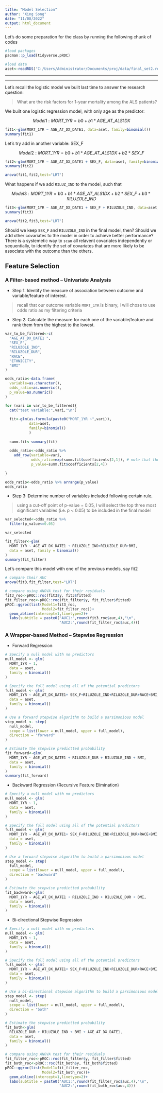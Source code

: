 ```yaml
---
title: "Model Selection"
author: "Xing Song"
date: "11/08/2022"
output: html_document
---
```


Let's do some preparation for the class by running the following chunk of codes

```r
#load packages
pacman::p_load(tidyverse,pROC)

#load data
aset<-readRDS("C:/Users/Administrator/Documents/proj/data/final_set2.rda")
```

**************************************************************************************************
**************************************************************************************************

Let's recall the logistic model we built last time to answer the research question:

> What are the risk factors for 1-year mortality among the ALS patients? 

We built one logistic regression model, with only age as the predictor: 

$$ Model 1: MORT\_1YR = b0 + b1*AGE\_AT\_ALS1DX $$

```r
fit1<-glm(MORT_1YR ~ AGE_AT_DX_DATE1, data=aset, family=binomial())
summary(fit1)
```

Let's try add in another variable: SEX_F

$$ Model 2: MORT\_1YR = b0 + b1*AGE\_AT\_ALS1DX + b2*SEX\_F $$

```r
fit2<-glm(MORT_1YR ~ AGE_AT_DX_DATE1 + SEX_F, data=aset, family=binomial())
summary(fit2)

anova(fit1,fit2,test="LRT")
```

What happens if we add `RILUZ_IND` to the model, such that

$$ Model 3: MORT\_1YR = b0 + b1*AGE\_AT\_ALS1DX + b2*SEX\_F + b3*RILUZOLE\_IND $$

```r
fit3<-glm(MORT_1YR ~ AGE_AT_DX_DATE1 + SEX_F + RILUZOLE_IND, data=aset, family=binomial())
summary(fit3)

anova(fit2,fit3,test="LRT")
```

Should we keep `SEX_F` and `RILUZOLE_IND` in the final model, then? Should we add other covariates to the model in order to achieve better performance? There is a systemetic way to `scan` all relavent covariates independently or sequentially, to identify the set of covariates that are more likely to be associate with the outcome than the others. 


## Feature Selection


### A Filter-based method – Univariate Analysis

* Step 1: Identify the measure of association between outcome and variable/feature of interest.

> recall that our outcome variable `MORT_1YR` is binary, I will chose to use odds ratio as my filtering criteria


* Step 2: Calculate the measure for each one of the variable/feature and rank them from the highest to the lowest.

```r
var_to_be_filtered<-c(
  "AGE_AT_DX_DATE1 ",
  "SEX_F",
  "RILUZOLE_IND",
  "RILUZOLE_DUR",
  "RACE",
  "ETHNICITY",
  "BMI"
)

odds_ratio<-data.frame(
  variable=as.character(),
  odds_ratio=as.numeric(),
  p_value=as.numeric()
)

for (vari in var_to_be_filtered){
  cat("test variable:",vari,"\n")
  
  fit<-glm(as.formula(paste0("MORT_1YR ~",vari)),
           data=aset,
           family=binomial()
           )
  
  summ.fit<-summary(fit)
  
  odds_ratio<-odds_ratio %>%
    add_row(variable=vari,
            odds_ratio=exp(summ.fit$coefficients[2,1]), # note that the coefficient of logistic regression is the log-odds
            p_value=summ.fit$coefficients[2,4])
  
}

odds_ratio<-odds_ratio %>% arrange(p_value)
odds_ratio
```


* Step 3: Determine number of variables included following certain rule. 

> using a cut-off point of p-value = 0.05, I will select the top three most significant variables (i.e. p < 0.05) to be included in the final model

```r
var_selected<-odds_ratio %>%
  filter(p_value<=0.05)

var_selected
```


```r
fit_filter<-glm(
  MORT_1YR ~ AGE_AT_DX_DATE1 + RILUZOLE_IND+RILUZOLE_DUR+BMI, 
  data = aset, family = binomial()
)
summary(fit_filter)
```

Let's compare this model with one of the previous models, say fit2

```r
# compare their AUC
anova(fit3,fit_filter,test="LRT")
```


```r
# compare using ANOVA test for their residuals
fit3_roc<-pROC::roc(fit3$y, fit3$fitted)
fit_filter_roc<-pROC::roc(fit_filter$y, fit_filter$fitted)
pROC::ggroc(list(Model1=fit3_roc,
                 Model2=fit_filter_roc))+
  geom_abline(intercept=1,linetype=2)+
  labs(subtitle = paste0("AUC1:",round(fit3_roc$auc,4),"\n",
                         "AUC2:",round(fit_filter_roc$auc,4)))
```


### A Wrapper-based Method – Stepwise Regression

* Forward Regression

```r
# Specify a null model with no predictors
null_model <- glm(
  MORT_1YR ~ 1, 
  data = aset, 
  family = binomial()
)

# Specify the full model using all of the potential predictors
full_model <- glm(
  MORT_1YR ~ AGE_AT_DX_DATE1+ SEX_F+RILUZOLE_IND+RILUZOLE_DUR+RACE+BMI, 
  data = aset, 
  family = binomial()
)

# Use a forward stepwise algorithm to build a parsimonious model
step_model <- step(
  null_model,
  scope = list(lower = null_model, upper = full_model),
  direction = "forward"
)
```


```r
# Estimate the stepwise predictted probability
fit_forward<-glm(
  MORT_1YR ~ AGE_AT_DX_DATE1 + RILUZOLE_DUR + RILUZOLE_IND + BMI, 
  data = aset, 
  family = binomial()
)
summary(fit_forward)
```



* Backward Regression (Recursive Feature Elimination)

```r
# Specify a null model with no predictors
null_model <- glm(
  MORT_1YR ~ 1, 
  data = aset, 
  family = binomial()
)

# Specify the full model using all of the potential predictors
full_model <- glm(
  MORT_1YR ~ AGE_AT_DX_DATE1+ SEX_F+RILUZOLE_IND+RILUZOLE_DUR+RACE+BMI, 
  data = aset, 
  family = binomial()
)

# Use a forward stepwise algorithm to build a parsimonious model
step_model <- step(
  full_model,
  scope = list(lower = null_model, upper = full_model),
  direction = "backward"
)
```



```r
# Estimate the stepwise predictted probability
fit_backward<-glm(
  MORT_1YR ~ AGE_AT_DX_DATE1 + RILUZOLE_IND + RILUZOLE_DUR + BMI,
  data = aset, 
  family = binomial()
)
```


* Bi-directional Stepwise Regression

```r
# Specify a null model with no predictors
null_model <- glm(
  MORT_1YR ~ 1, 
  data = aset, 
  family = binomial()
)

# Specify the full model using all of the potential predictors
full_model <- glm(
  MORT_1YR ~ AGE_AT_DX_DATE1+ SEX_F+RILUZOLE_IND+RILUZOLE_DUR+RACE+BMI, 
  data = aset, 
  family = binomial()
)

# Use a bi-directional stepwise algorithm to build a parsimonious model
step_model <- step(
  null_model,
  scope = list(lower = null_model, upper = full_model),
  direction = "both"
)
```



```r
# Estimate the stepwise predictted probability
fit_both<-glm(
  RILUZOLE_DUR + RILUZOLE_IND + BMI + AGE_AT_DX_DATE1,
  data = aset, 
  family = binomial()
)
```


```r
# compare using ANOVA test for their residuals
fit_filter_roc<-pROC::roc(fit_filter$y, fit_filter$fitted)
fit_both_roc<-pROC::roc(fit_both$y, fit_both$fitted)
pROC::ggroc(list(Model1=fit_filter_roc,
                 Model2=fit_both_roc))+
  geom_abline(intercept=1,linetype=2)+
  labs(subtitle = paste0("AUC1:",round(fit_filter_roc$auc,4),"\n",
                         "AUC2:",round(fit_both_roc$auc,4)))
```

